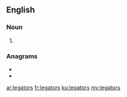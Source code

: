 ==English==

===Noun===
{{head|en|noun plural form}}

# {{plural of|legator|lang=en}}

===Anagrams===
* {{l|en|gelators}}
* {{l|en|gloaters}}

[[ar:legators]]
[[fr:legators]]
[[ku:legators]]
[[my:legators]]